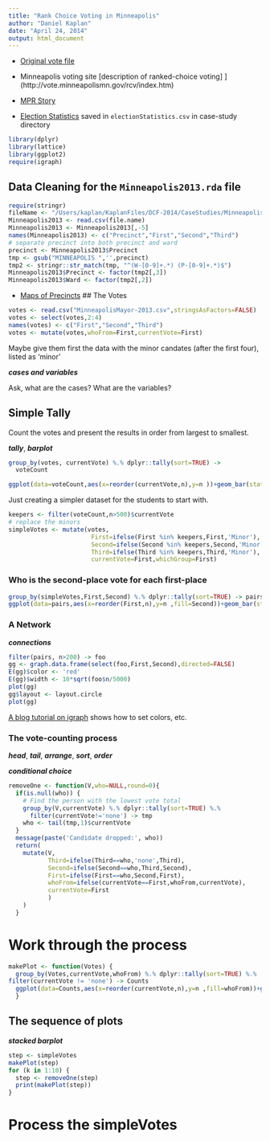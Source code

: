 ```yaml
---
title: "Rank Choice Voting in Minneapolis"
author: "Daniel Kaplan"
date: "April 24, 2014"
output: html_document
---
```


* [Original vote file](http://vote.minneapolismn.gov/www/groups/public/@clerk/documents/webcontent/2013-mayor-cvr.xlsx)

* Minneapolis voting site [description of ranked-choice voting] ](http://vote.minneapolismn.gov/rcv/index.htm)

* [MPR Story](http://minnesota.publicradio.org/display/web/2013/11/22/politics/ranked-choice-vote-count-programmers)

* [Election Statistics](http://vote.minneapolismn.gov/www/groups/public/@clerk/documents/webcontent/wcms1p-126724.xlsx) saved in `electionStatistics.csv` in case-study directory



```r
library(dplyr)
library(lattice)
library(ggplot2)
require(igraph)
```

## Data Cleaning for the `Minneapolis2013.rda` file

```r
require(stringr)
fileName <- "/Users/kaplan/KaplanFiles/DCF-2014/CaseStudies/MinneapolisMayor2013/MinneapolisMayor-2013.csv"
Minneapolis2013 <- read.csv(file.name)
Minneapolis2013 <- Minneapolis2013[,-5]
names(Minneapolis2013) <- c("Precinct","First","Second","Third")
# separate precinct into both precinct and ward
precinct <- Minneapolis2013$Precinct
tmp <- gsub("MINNEAPOLIS ",'',precinct)
tmp2 <- stringr::str_match(tmp, "^(W-[0-9]+.*) (P-[0-9]+.*)$")
Minneapolis2013$Precinct <- factor(tmp2[,3])
Minneapolis2013$Ward <- factor(tmp2[,2])
```

* [Maps of Precincts](http://vote.minneapolismn.gov/results/election-maps)
## The Votes

```r
votes <- read.csv("MinneapolisMayor-2013.csv",stringsAsFactors=FALSE)
votes <- select(votes,2:4)
names(votes) <- c("First","Second","Third")
votes <- mutate(votes,whoFrom=First,currentVote=First)
```

Maybe give them first the data with the minor candates (after the first four), listed as 'minor'

***cases and variables***

Ask, what are the cases?  What are the variables?


## Simple Tally

Count the votes and present the results in order from largest to smallest.

***tally***, ***barplot***
```r
group_by(votes, currentVote) %.% dplyr::tally(sort=TRUE) -> 
  voteCount
```

```r
ggplot(data=voteCount,aes(x=reorder(currentVote,n),y=n ))+geom_bar(stat='identity',position=position_stack(width=.9)) + theme(axis.text.x=element_text(angle=60,hjust=1)) 
```

Just creating a simpler dataset for the students to start with.
```r
keepers <- filter(voteCount,n>500)$currentVote
# replace the minors
simpleVotes <- mutate(votes,
                       First=ifelse(First %in% keepers,First,'Minor'),
                       Second=ifelse(Second %in% keepers,Second,'Minor'),
                       Third=ifelse(Third %in% keepers,Third,'Minor'),
                       currentVote=First,whichGroup=First)

```


### Who is the second-place vote for each first-place

```r
group_by(simpleVotes,First,Second) %.% dplyr::tally(sort=TRUE) -> pairs
ggplot(data=pairs,aes(x=reorder(First,n),y=n ,fill=Second))+geom_bar(stat='identity',position=position_fill(width=.9)) + theme(axis.text.x=element_text(angle=60,hjust=1)) 
```

### A Network 

***connections***

```r
filter(pairs, n>200) -> foo 
gg <- graph.data.frame(select(foo,First,Second),directed=FALSE)
E(gg)$color <- 'red'
E(gg)$width <- 10*sqrt(foo$n/5000)
plot(gg)
gg$layout <- layout.circle
plot(gg)
```

[A blog tutorial on igraph](http://www.r-bloggers.com/network-visualization-in-r-with-the-igraph-package/) shows how to set colors, etc.

### The vote-counting process

***head***, ***tail***, ***arrange***, ***sort***, ***order***



***conditional choice***

```r
removeOne <- function(V,who=NULL,round=0){
  if(is.null(who)) {
    # Find the person with the lowest vote total
    group_by(V,currentVote) %.% dplyr::tally(sort=TRUE) %.% 
      filter(currentVote!='none') -> tmp
    who <- tail(tmp,1)$currentVote
  }
  message(paste('Candidate dropped:', who))
  return( 
    mutate(V,
           Third=ifelse(Third==who,'none',Third),
           Second=ifelse(Second==who,Third,Second),
           First=ifelse(First==who,Second,First),
           whoFrom=ifelse(currentVote==First,whoFrom,currentVote),
           currentVote=First
           )
    )
  }
```

# Work through the process
```r
makePlot <- function(Votes) {
  group_by(Votes,currentVote,whoFrom) %.% dplyr::tally(sort=TRUE) %.%
filter(currentVote != 'none') -> Counts
  ggplot(data=Counts,aes(x=reorder(currentVote,n),y=n ,fill=whoFrom))+geom_bar(stat='identity',position=position_stack(width=.9)) + theme(axis.text.x=element_text(angle=60,hjust=1)) + xlab("") + ylab('Number of Votes')
  }
```

## The sequence of plots

***stacked barplot***

```r
step <- simpleVotes
makePlot(step)
for (k in 1:10) {
  step <- removeOne(step)
  print(makePlot(step))
}
```



# Process the simpleVotes


